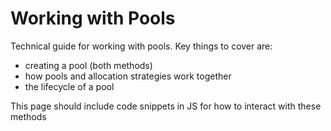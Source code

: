 # Working with Pools

Technical guide for working with pools. Key things to cover are:
- creating a pool (both methods)
- how pools and allocation strategies work together
- the lifecycle of a pool

This page should include code snippets in JS for how to interact with these
methods
